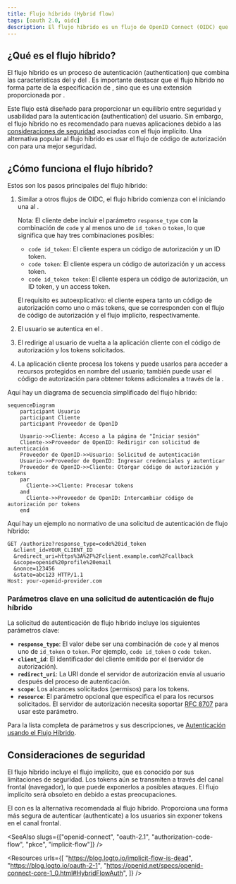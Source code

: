 ```yaml
---
title: Flujo híbrido (Hybrid flow)
tags: [oauth 2.0, oidc]
description: El flujo híbrido es un flujo de OpenID Connect (OIDC) que combina el flujo de código de autorización y el flujo implícito. Está diseñado para proporcionar un equilibrio entre seguridad y usabilidad para la autenticación.
---
```


## ¿Qué es el flujo híbrido?

El flujo híbrido es un proceso de autenticación (authentication) que combina las características del <Ref slug="authorization-code-flow" /> y del <Ref slug="implicit-flow" />. Es importante destacar que el flujo híbrido no forma parte de la especificación de <Ref slug="oauth-2.0" />, sino que es una extensión proporcionada por <Ref slug="openid-connect" />.

Este flujo está diseñado para proporcionar un equilibrio entre seguridad y usabilidad para la autenticación (authentication) del usuario. Sin embargo, el flujo híbrido no es recomendado para nuevas aplicaciones debido a las [consideraciones de seguridad](#security-considerations) asociadas con el flujo implícito. Una alternativa popular al flujo híbrido es usar el flujo de código de autorización con <Ref slug="pkce" /> para una mejor seguridad.

## ¿Cómo funciona el flujo híbrido?

Estos son los pasos principales del flujo híbrido:

1. Similar a otros flujos de OIDC, el flujo híbrido comienza con el <Ref slug="client" /> iniciando una <Ref slug="authentication-request" /> al <Ref slug="openid-connect" headingId="openid-provider-op" />.

    Nota: El cliente debe incluir el parámetro `response_type` con la combinación de `code` y al menos uno de `id_token` o `token`, lo que significa que hay tres combinaciones posibles:

      - `code id_token`: El cliente espera un código de autorización y un ID token.
      - `code token`: El cliente espera un código de autorización y un access token.
      - `code id_token token`: El cliente espera un código de autorización, un ID token, y un access token.

    El requisito es autoexplicativo: el cliente espera tanto un código de autorización como uno o más tokens, que se corresponden con el flujo de código de autorización y el flujo implícito, respectivamente.
2. El usuario se autentica en el <Ref slug="openid-connect" headingId="openid-provider-op" />.
3. El <Ref slug="openid-connect" headingId="openid-provider-op" /> redirige al usuario de vuelta a la aplicación cliente con el código de autorización y los tokens solicitados.
4. La aplicación cliente procesa los tokens y puede usarlos para acceder a recursos protegidos en nombre del usuario; también puede usar el código de autorización para obtener tokens adicionales a través de la <Ref slug="token-request" />.

Aquí hay un diagrama de secuencia simplificado del flujo híbrido:

```mermaid
sequenceDiagram
    participant Usuario
    participant Cliente
    participant Proveedor de OpenID

    Usuario->>Cliente: Acceso a la página de "Iniciar sesión"
    Cliente->>Proveedor de OpenID: Redirigir con solicitud de autenticación
    Proveedor de OpenID->>Usuario: Solicitud de autenticación
    Usuario->>Proveedor de OpenID: Ingresar credenciales y autenticar
    Proveedor de OpenID->>Cliente: Otorgar código de autorización y tokens
    par
      Cliente->>Cliente: Procesar tokens
    and
      Cliente->>Proveedor de OpenID: Intercambiar código de autorización por tokens
    end
```

Aquí hay un ejemplo no normativo de una solicitud de autenticación de flujo híbrido:

```http
GET /authorize?response_type=code%20id_token
  &client_id=YOUR_CLIENT_ID
  &redirect_uri=https%3A%2F%2Fclient.example.com%2Fcallback
  &scope=openid%20profile%20email
  &nonce=123456
  &state=abc123 HTTP/1.1
Host: your-openid-provider.com
```

### Parámetros clave en una solicitud de autenticación de flujo híbrido

La solicitud de autenticación de flujo híbrido incluye los siguientes parámetros clave:

- **`response_type`**: El valor debe ser una combinación de `code` y al menos uno de `id_token` o `token`. Por ejemplo, `code id_token` o `code token`.
- **`client_id`**: El identificador del cliente emitido por el <Ref slug="openid-connect" headingId="openid-provider-op" /> (servidor de autorización).
- **`redirect_uri`**: La URI donde el servidor de autorización envía al usuario después del proceso de autenticación.
- **`scope`**: Los <Ref slug="scope">alcances</Ref> solicitados (permisos) para los tokens.
- **`resource`**: El parámetro opcional que especifica el <Ref slug="resource-indicator" /> para los recursos solicitados. El servidor de autorización necesita soportar [RFC 8707](https://datatracker.ietf.org/doc/html/rfc8707) para usar este parámetro.

Para la lista completa de parámetros y sus descripciones, ve [Autenticación usando el Flujo Híbrido](https://openid.net/specs/openid-connect-core-1_0.html#HybridFlowAuth).

## Consideraciones de seguridad

El flujo híbrido incluye el flujo implícito, que es conocido por sus limitaciones de seguridad. Los tokens aún se transmiten a través del canal frontal (navegador), lo que puede exponerlos a posibles ataques. El flujo implícito será obsoleto en <Ref slug="oauth-2.1" /> debido a estas preocupaciones.

El <Ref slug="authorization-code-flow" /> con <Ref slug="pkce" /> es la alternativa recomendada al flujo híbrido. Proporciona una forma más segura de autenticar (authenticate) a los usuarios sin exponer tokens en el canal frontal.

<SeeAlso slugs={["openid-connect", "oauth-2.1", "authorization-code-flow", "pkce", "implicit-flow"]} />

<Resources
  urls={[
    "https://blog.logto.io/implicit-flow-is-dead",
    "https://blog.logto.io/oauth-2-1",
    "https://openid.net/specs/openid-connect-core-1_0.html#HybridFlowAuth",
  ]}
/>
